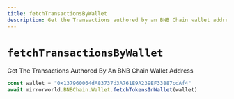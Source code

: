 ```yaml
---
title: fetchTransactionsByWallet
description: Get the Transactions authored by an BNB Chain wallet address
---
```


# `fetchTransactionsByWallet`

Get The Transactions Authored By An BNB Chain Wallet Address

```js
const wallet = "0x137960064dA83737d3A761E9A239EF33887cdAf4"
await mirrorworld.BNBChain.Wallet.fetchTokensInWallet(wallet)
```
